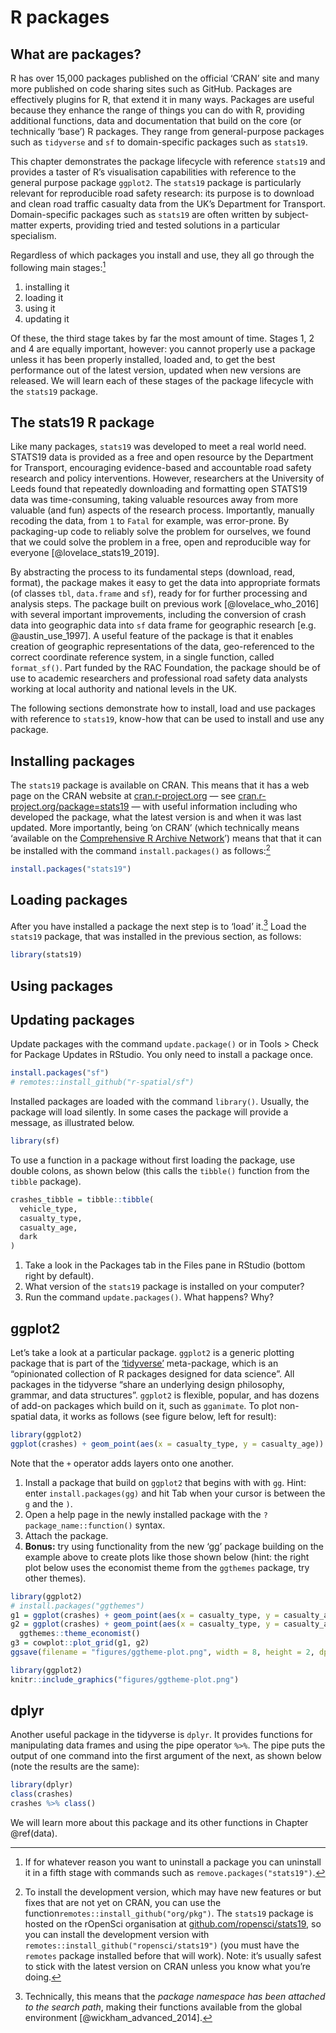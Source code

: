 # R packages {#pkgs}

## What are packages?

R has over 15,000 packages published on the official 'CRAN' site and many more published on code sharing sites such as GitHub.
Packages are effectively plugins for R, that extend it in many ways.
Packages are useful because they enhance the range of things you can do with R, providing additional functions, data and documentation that build on the core (or technically 'base') R packages.
They range from general-purpose packages such as `tidyverse` and `sf` to domain-specific packages such as `stats19`.

This chapter demonstrates the package lifecycle with reference `stats19` and provides a taster of R's visualisation capabilities with reference to the general purpose package `ggplot2`.
The `stats19` package is particularly relevant for reproducible road safety research: its purpose is to download and clean road traffic casualty data from the UK's Department for Transport.
Domain-specific packages such as `stats19` are often written by subject-matter experts, providing tried and tested solutions in a particular specialism.

Regardless of which packages you install and use, they all go through the following main stages:^[
If for whatever reason you want to uninstall a package you can uninstall it in a fifth stage with commands such as `remove.packages("stats19")`.
]

1. installing it
2. loading it
3. using it
4. updating it

Of these, the third stage takes by far the most amount of time.
Stages 1, 2 and 4 are equally important, however: you cannot properly use a package unless it has been properly installed, loaded and, to get the best performance out of the latest version, updated when new versions are released.
We will learn each of these stages of the package lifecycle with the `stats19` package.

## The stats19 R package

Like many packages, `stats19` was developed to meet a real world need.
STATS19 data is provided as a free and open resource by the Department for Transport, encouraging evidence-based and accountable road safety research and policy interventions.
However, researchers at the University of Leeds found that repeatedly downloading and formatting open STATS19 data was time-consuming, taking valuable resources away from more valuable (and fun) aspects of the research process.
Importantly, manually recoding the data, from `1` to `Fatal` for example, was error-prone.
By packaging-up code to reliably solve the problem for ourselves, we found that we could solve the problem in a free, open and reproducible way for everyone [@lovelace_stats19_2019].

By abstracting the process to its fundamental steps (download, read, format), the package makes it easy to get the data into appropriate formats (of classes `tbl`, `data.frame` and `sf`), ready for for further processing and analysis steps.
The package built on previous work [@lovelace_who_2016] with several important improvements, including the conversion of crash data into geographic data into `sf` data frame for geographic research [e.g. @austin_use_1997].
A useful feature of the package is that it enables creation of geographic representations of the data, geo-referenced to the correct coordinate reference system, in a single function, called `format_sf()`.
Part funded by the RAC Foundation, the package should be of use to academic researchers and professional road safety data analysts working at local authority and national levels in the UK.

The following sections demonstrate how to install, load and use packages with reference to `stats19`, know-how that can be used to install and use any package.

## Installing packages

The `stats19` package is available on CRAN.
This means that it has a web page on the CRAN website at [cran.r-project.org](https://cran.r-project.org) --- see [cran.r-project.org/package=stats19](https://cran.r-project.org/package=stats19) --- with useful information including who developed the package, what the latest version is and when it was last updated.
More importantly, being 'on CRAN' (which technically means 'available on the [Comprehensive R Archive Network](https://cran.r-project.org/)') means that that it can be installed with the command `install.packages()` as follows:^[
To install the development version, which may have new features or but fixes that are not yet on CRAN, you can use the function`remotes::install_github("org/pkg")`.
The `stats19` package is hosted on the rOpenSci organisation at [github.com/ropensci/stats19](https://github.com/ropensci/stats19), so you can install the development version with `remotes::install_github("ropensci/stats19")` (you must have the `remotes` package installed before that will work).
Note: it's usually safest to stick with the latest version on CRAN unless you know what you're doing.
]

```r
install.packages("stats19")
```

## Loading packages

After you have installed a package the next step is to 'load' it.^[
Technically, this means that the *package namespace has been attached to the search path*, making their functions available from the global environment [@wickham_advanced_2014].
]
Load the `stats19` package, that was installed in the previous section, as follows:

```r
library(stats19)
```


## Using packages 

## Updating packages


Update packages with the command `update.package()` or in Tools > Check for Package Updates in RStudio.
You only need to install a package once.
<!-- **Note: avoid `install.packages()` within a script** -->
<!-- Packages only need to be installed once. -->
<!-- You can use `remotes::install_cran()` or `remotes::install_github()` to only install a package if it is not yet installed and up-to-date (note: you only need to use one of these): -->

```r
install.packages("sf")
# remotes::install_github("r-spatial/sf")
```

<!-- now talk about loading packages -->
Installed packages are loaded with the command `library()`.
Usually, the package will load silently.
In some cases the package will provide a message, as illustrated below.

```r
library(sf)
```

To use a function in a package without first loading the package, use double colons, as shown below (this calls the `tibble()` function from the `tibble` package).

```r
crashes_tibble = tibble::tibble(
  vehicle_type,
  casualty_type,
  casualty_age,
  dark
)
```

1. Take a look in the Packages tab in the Files pane in RStudio (bottom right by default).
1. What version of the `stats19` package is installed on your computer?
1. Run the command `update.packages()`. What happens? Why?

## ggplot2

Let's take a look at a particular package.
`ggplot2` is a generic plotting package that is part of the ['tidyverse'](https://www.tidyverse.org/) meta-package, which is an "opinionated collection of R packages designed for data science". 
All packages in the tidyverse "share an underlying design philosophy, grammar, and data structures". 
`ggplot2` is flexible, popular, and has dozens of add-on packages which build on it, such as `gganimate`.
To plot non-spatial data, it works as follows (see figure below, left for result):

```r
library(ggplot2)
ggplot(crashes) + geom_point(aes(x = casualty_type, y = casualty_age))
```

Note that the `+` operator adds layers onto one another.

1. Install a package that build on `ggplot2` that begins with with `gg`. Hint: enter `install.packages(gg)` and hit Tab when your cursor is between the `g` and the `)`.
1. Open a help page in the newly installed package with the `?package_name::function()` syntax.
1. Attach the package.
1. **Bonus:** try using functionality from the new 'gg' package building on the example above to create plots like those shown below (hint: the right plot below uses the economist theme from the `ggthemes` package, try other themes).

```r
library(ggplot2)
# install.packages("ggthemes")
g1 = ggplot(crashes) + geom_point(aes(x = casualty_type, y = casualty_age)) 
g2 = ggplot(crashes) + geom_point(aes(x = casualty_type, y = casualty_age)) +
  ggthemes::theme_economist()
g3 = cowplot::plot_grid(g1, g2)
ggsave(filename = "figures/ggtheme-plot.png", width = 8, height = 2, dpi = 80)
```

```r
library(ggplot2)
knitr::include_graphics("figures/ggtheme-plot.png")
```

## dplyr

Another useful package in the tidyverse is `dplyr`.
It provides functions for manipulating data frames and using the pipe operator ` %>% `. 
The pipe puts the output of one command into the first argument of the next, as shown below (note the results are the same):

```r
library(dplyr)
class(crashes)       
crashes %>% class()
```

We will learn more about this package and its other functions in Chapter \@ref(data).
